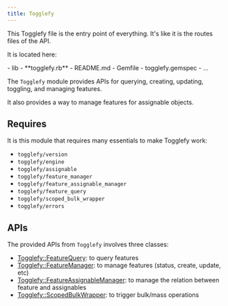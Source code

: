 ```yaml
---
title: Togglefy
---
```



This Togglefy file is the entry point of everything. It's like it is the routes files of the API.

It is located here:

<FileTree>
- lib
  - **togglefy.rb**
- README.md
- Gemfile
- togglefy.gemspec
- ...
</FileTree>

The `Togglefy` module provides APIs for querying, creating, updating, toggling, and managing features.

It also provides a way to manage features for assignable objects.

## Requires

It is this module that requires many essentials to make Togglefy work:

- `togglefy/version`
- `togglefy/engine`
- `togglefy/assignable`
- `togglefy/feature_manager`
- `togglefy/feature_assignable_manager`
- `togglefy/feature_query`
- `togglefy/scoped_bulk_wrapper`
- `togglefy/errors`

## APIs

The provided APIs from `Togglefy` involves three classes:

- [Togglefy::FeatureQuery](../togglefy-feature-query): to query features
- [Togglefy::FeatureManager](../togglefy-feature-manager): to manage features (status, create, update, etc)
- [Togglefy::FeatureAssignableManager](../togglefy-feature-assignable-manager): to manage the relation between feature and assignables
- [Togglefy::ScopedBulkWrapper](../togglefy-scoped-bulk-wrapper): to trigger bulk/mass operations